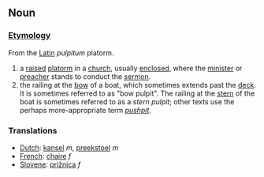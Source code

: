 ==Noun==

===[[Etymology]]===

From the [[Latin]] ''pulpitum'' platorm.

# a [[raised]] [[platorm]] in a [[church]], usually [[enclosed]], where the [[minister]] or [[preacher]] stands to conduct the [[sermon]].
# the railing at the [[bow]] of a boat, which sometimes extends past the [[deck]].  It is sometimes referred to as "bow pulpit".  The railing at the [[stern]] of the boat is sometimes referred to as a ''stern pulpit''; other texts use the perhaps more-appropriate term ''[[pushpit]]''.

===Translations===
*[[Dutch]]: [[kansel]] ''m'', [[preekstoel]] ''m''
*[[French]]: [[chaire]] ''f''
*[[Slovene]]: [[prižnica]] ''f''
